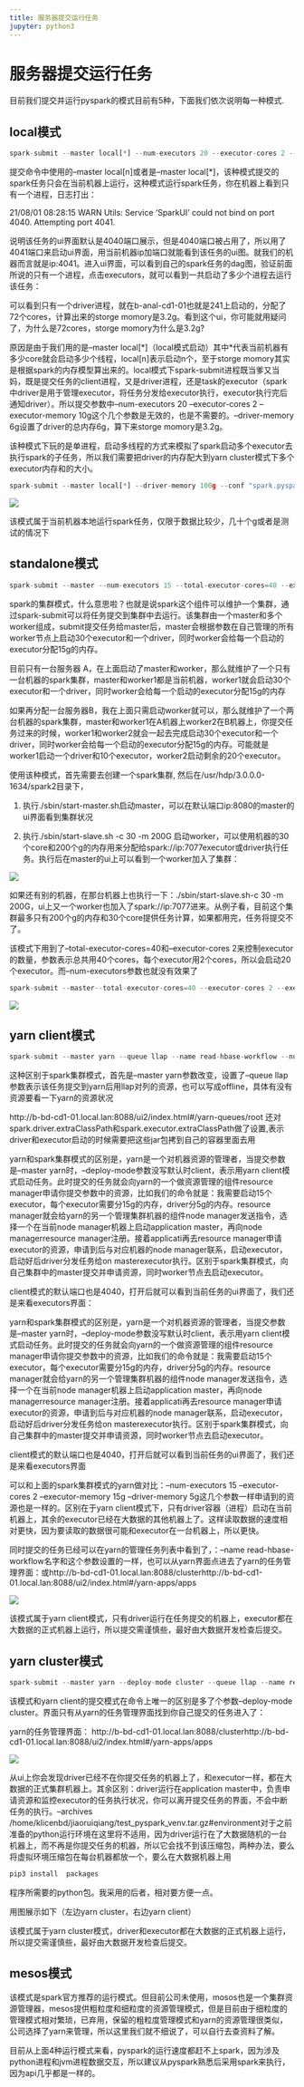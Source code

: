 ---
title: 服务器提交运行任务
jupyter: python3
---

# 服务器提交运行任务


目前我们提交并运行pyspark的模式目前有5种，下面我们依次说明每一种模式.


## local模式

```python
spark-submit --master local[*] --num-executors 20 --executor-cores 2 --executor-memory 10g --driver-memory 6g --conf "spark.pyspark.python=/usr/bin/python3.5" --archives /usr/local/lib/python3.5/pyspark_venv.tar.gz#environment /data/read_hbase.py
```

提交命令中使用的--master local[n]或者是--master local[*]，该种模式提交的spark任务只会在当前机器上运行，这种模式运行spark任务，你在机器上看到只有一个进程，日志打出：

21/08/01 08:28:15 WARN Utils: Service 'SparkUI' could not bind on port 4040. Attempting port 4041.

说明该任务的ui界面默认是4040端口展示，但是4040端口被占用了，所以用了4041端口来启动ui界面，用当前机器ip加端口就能看到该任务的ui图。就我们的机器而言就是ip:4041。进入ui界面，可以看到自己的spark任务的dag图，验证前面所说的只有一个进程，点击executors，就可以看到一共启动了多少个进程去运行该任务：


可以看到只有一个driver进程，就在b-anal-cd1-01也就是241上启动的，分配了72个cores，计算出来的storge momory是3.2g。看到这个ui，你可能就用疑问了，为什么是72cores，storge momory为什么是3.2g?


原因是由于我们用的是--master local[*]（local模式启动）其中*代表当前机器有多少core就会启动多少个线程，local[n]表示启动n个，至于storge momory其实是根据spark的内存模型算出来的。local模式下spark-submit进程既当爹又当妈，既是提交任务的client进程，又是driver进程，还是task的executor（spark中driver是用于管理executor，将任务分发给executor执行，executor执行完后通知driver）。所以提交参数中--num-executors 20 --executor-cores 2 --executor-memory 10g这个几个参数是无效的，也是不需要的。--driver-memory 6g设置了driver的总内存6g，算下来storge momory是3.2g。


该种模式下玩的是单进程，启动多线程的方式来模拟了spark启动多个executor去执行spark的子任务，所以我们需要把driver的内存配大到yarn cluster模式下多个executor内存和的大小。


```python
spark-submit --master local[*] --driver-memory 100g --conf "spark.pyspark.python=/usr/bin/python3.5" --archives /usr/local/lib/python3.5/pyspark_venv.tar.gz#environmen /data/read_hbase.py
```

![](../../../img/programming/spark/04_ui.png)

:::{.callout-warning}
该模式属于当前机器本地运行spark任务，仅限于数据比较少，几十个g或者是测试的情况下
:::

## standalone模式

```python
spark-submit --master --num-executors 15 --total-executor-cores=40 --executor-cores 2 --executor-spark://b-anal-cd1-01:7077memory 15 --driver-memory 5g --conf "spark.pyspark.python=/usr/bin/python3.5"--archives  --py-files /data/*.py /data/read_hbase.py
```

spark的集群模式，什么意思啦？也就是说spark这个组件可以维护一个集群，通过spark-submit可以将任务提交到集群中去运行。该集群由一个master和多个worker组成，submit提交任务给master后，master会根据参数在自己管理的所有worker节点上启动30个executor和一个driver，同时worker会给每一个启动的executor分配15g的内存。

目前只有一台服务器 A，在上面启动了master和worker，那么就维护了一个只有一台机器的spark集群，master和worker1都是当前机器，worker1就会启动30个executor和一个driver，同时worker会给每一个启动的executor分配15g的内存


如果再分配一台服务器B，我在上面只需启动worker就可以，那么就维护了一个两台机器的spark集群，master和worker1在A机器上worker2在B机器上，你提交任务过来的时候，worker1和worker2就会一起去完成启动30个executor和一个driver，同时worker会给每一个启动的executor分配15g的内存。可能就是worker1启动一个driver和10个executor，worker2启动剩余的20个executor。


使用该种模式，首先需要去创建一个spark集群, 然后在/usr/hdp/3.0.0.0-1634/spark2目录下， 

1. 执行./sbin/start-master.sh启动master，可以在默认端口ip:8080的master的ui界面看到集群状况

2. 执行./sbin/start-slave.sh  -c 30 -m 200G 启动worker，可以使用机器的30个core和200个g的内存用来分配给spark://ip:7077executor或driver执行任务。执行后在master的ui上可以看到一个worker加入了集群：

![](../../../img/programming/spark/04_standalone_ui.png)


如果还有别的机器，在那台机器上也执行一下：./sbin/start-slave.sh-c 30 -m 200G，ui上又一个worker也加入了spark://ip:7077进来。从例子看，目前这个集群最多只有200个g的内存和30个core提供任务计算，如果都用完，任务将提交不了。


该模式下用到了--total-executor-cores=40和--executor-cores 2来控制executor的数量，参数表示总共用40个cores，每个executor用2个cores，所以会启动20个executor。而--num-executors参数也就没有效果了

```python
spark-submit --master--total-executor-cores=40 --executor-cores 2 --executor-memory 15g --driver-spark://b-anal-cd1-01:7077memory 5g --conf "spark.pyspark.python=/usr/bin/python3.5"--archives /home/test_pyspark_venv.tar.gz#environment --py-files /data/protobuf_to_dict.py /data/read_hbase.py
```

![](../../../img/programming/spark/04_standalone.png)

## yarn client模式

```python
spark-submit --master yarn --queue llap --name read-hbase-workflow --num-executors 15 --executor-cores 2 --executor-memory 15g --driver-memory 5g --conf "spark.pyspark.python=/usr/bin/python3.5" --conf spark.driver.extraClassPath=/usr/hdp/current/phoenix-client/phoenix-client.jar:/usr/hdp/current/spark2-client/jars/spark-hive_2.11-2.3.1.3.0.0.0-1634.jar:/usr/hdp/current/spark2- --conf spark.executor.extraClassPath=/usr/hdp/current/phoenix-clientclient/jars/spark-examples_2.11-1.6.0-typesafe-001.jar/phoenix-client.jar:/usr/hdp/current/spark2-client/jars/spark-hive_2.11-2.3.1.3.0.0.0-1634.jar:/usr/hdp/current/spark2-client --archives /home/klicenbd/jiaoruiqiang/test_pyspark_venv.tar.gz#environment --/jars/spark-examples_2.11-1.6.0-typesafe-001.jarpy-files /data/protobuf_to_dict.py /data/read_hbase.py
```

这种区别于spark集群模式，首先是--master yarn参数改变，设置了--queue llap参数表示该任务提交到yarn后用llap对列的资源，也可以写成offline，具体有没有资源要看一下yarn的资源状况


http://b-bd-cd1-01.local.lan:8088/ui2/index.html#/yarn-queues/root 还对spark.driver.extraClassPath和spark.executor.extraClassPath做了设置,表示driver和executor启动的时候需要把这些jar包拷到自己的容器里面去用


yarn和spark集群模式的区别是，yarn是一个对机器资源的管理者，当提交参数是--master yarn时，--deploy-mode参数没写默认时client，表示用yarn client模式启动任务。此时提交的任务就会向yarn的一个做资源管理的组件resource manager申请你提交参数中的资源，比如我们的命令就是：我需要启动15个executor，每个executor需要分15g的内存，driver分5g的内存。resource manager就会给yarn的另一个管理集群机器的组件node manager发送指令，选择一个在当前node manager机器上启动application master，再向node managerresource manager注册。接着applicati再去resource manager申请executor的资源，申请到后与对应机器的node manager联系，启动executor，启动好后driver分发任务给on masterexecutor执行。区别于spark集群模式，向自己集群中的master提交并申请资源，同时worker节点去启动executor。

client模式的默认端口也是4040，打开后就可以看到当前任务的ui界面了，我们还是来看executors界面：


yarn和spark集群模式的区别是，yarn是一个对机器资源的管理者，当提交参数是--master yarn时，--deploy-mode参数没写默认时client，表示用yarn client模式启动任务。此时提交的任务就会向yarn的一个做资源管理的组件resource manager申请你提交参数中的资源，比如我们的命令就是：我需要启动15个executor，每个executor需要分15g的内存，driver分5g的内存。resource manager就会给yarn的另一个管理集群机器的组件node manager发送指令，选择一个在当前node manager机器上启动application master，再向node managerresource manager注册。接着applicati再去resource manager申请executor的资源，申请到后与对应机器的node manager联系，启动executor，启动好后driver分发任务给on masterexecutor执行。区别于spark集群模式，向自己集群中的master提交并申请资源，同时worker节点去启动executor。


client模式的默认端口也是4040，打开后就可以看到当前任务的ui界面了，我们还是来看executors界面


可以和上面的spark集群模式的yarn做对比：--num-executors 15 --executor-cores 2 --executor-memory 15g --driver-memory 5g这几个参数一样申请到的资源也是一样的。区别在于yarn client模式下，只有driver容器（进程）启动在当前机器上，其余的executor已经在大数据的其他机器上了。这样读取数据的速度相对更快，因为要读取的数据很可能和executor在一台机器上，所以更快。


同时提交的任务已经可以在yarn的管理任务列表中看到了，：--name read-hbase-workflow名字和这个参数设置的一样，也可以从yarn界面点进去了yarn的任务管理界面：或http://b-bd-cd1-01.local.lan:8088/clusterhttp://b-bd-cd1-01.local.lan:8088/ui2/index.html#/yarn-apps/apps


![](../../../img/programming/spark/04_yarn_client.png)

:::{.callout-warning}

该模式属于yarn client模式，只有driver运行在任务提交的机器上，executor都在大数据的正式机器上运行，所以提交需谨慎些，最好由大数据开发检查后提交。
:::

## yarn cluster模式

```python
spark-submit --master yarn --deploy-mode cluster --queue llap --name read-hbase-workflow --num-executors 15 --executor-cores 2 --executor-memory 15g --driver-memory 5g --driver-cores 2 --conf "spark.pyspark.python=/usr/bin/python3.5" --conf spark.driver.extraClassPath=/usr/hdp/current/phoenix-client/phoenix-client.jar:/usr/hdp/current/spark2-client/jars/spark-hive_2.11- --conf spark.executor.2.3.1.3.0.0.0-1634.jar:/usr/hdp/current/spark2-client/jars/spark-examples_2.11-1.6.0-typesafe-001.jarextraClassPath=/usr/hdp/current/phoenix-client/phoenix-client.jar:/usr/hdp/current/spark2-client/jars/spark-hive_2.11- --archives /home/klicenbd2.3.1.3.0.0.0-1634.jar:/usr/hdp/current/spark2-client/jars/spark-examples_2.11-1.6.0-typesafe-001.jar test_pyspark_venv.tar.gz#environment --py-files /data/protobuf_to_dict.py /data/read_hbase.py
```


该模式和yarn client的提交模式在命令上唯一的区别是多了个参数--deploy-mode cluster。界面只有从yarn的任务管理界面找到你自己提交的任务进入了：

yarn的任务管理界面： http://b-bd-cd1-01.local.lan:8088/clusterhttp://b-bd-cd1-01.local.lan:8088/ui2/index.html#/yarn-apps/apps

![](../../../img/programming/spark/04_yarn_cluster.png)

从ui上你会发现driver已经不在你提交任务的机器上了，和executor一样，都在大数据的正式集群机器上。其余区别：driver运行在application master中，负责申请资源和监控executor的任务执行状况，你可以离开提交任务的界面，不会中断任务的执行。--archives /home/klicenbd/jiaoruiqiang/test_pyspark_venv.tar.gz#environment对于之前准备的python运行环境在这里将不适用，因为driver运行在了大数据随机的一台机器上，而不再是你提交任务的机器，所以它会找不到该压缩包，两种办法，要么将虚拟环境压缩包在每台机器都放一个，要么在大数据机器上用

```python
pip3 install  packages
```

程序所需要的python包。我采用的后者，相对要方便一点。


用图展示如下（左边yarn cluster，右边yarn client）

:::{.callout-warning}
该模式属于yarn cluster模式，driver和executor都在大数据的正式机器上运行，所以提交需谨慎些，最好由大数据开发检查后提交。
:::


## mesos模式

该模式是spark官方推荐的运行模式。但目前公司未使用，mosos也是一个集群资源管理器，mesos提供粗粒度和细粒度的资源管理模式，但是目前由于细粒度的管理模式相对繁琐，已弃用，保留的粗粒度管理模式和yarn的资源管理很类似，公司选择了yarn来管理，所以这里我们就不细说了，可以自行去查资料了解。

目前从上面4种运行模式来看，pyspark的运行速度都赶不上spark，因为涉及python进程和jvm进程数据交互，所以建议从pyspark熟悉后采用spark来执行，因为api几乎都是一样的。
